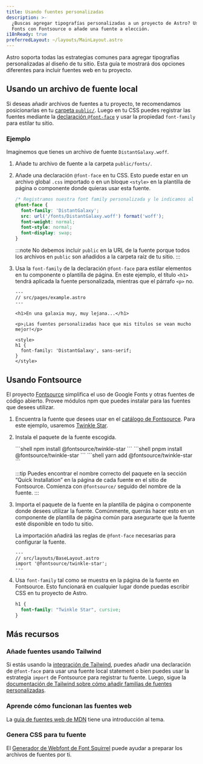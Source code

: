```yaml
---
title: Usando fuentes personalizadas
description: >-
  ¿Buscas agregar tipografías personalizadas a un proyecto de Astro? Usa Google
  Fonts con Fontsource o añade una fuente a elección.
i18nReady: true
preferredLayout: ~/layouts/MainLayout.astro
---
```




Astro soporta todas las estrategias comunes para agregar tipografías personalizadas al diseño de tu sitio. Esta guía te mostrará dos opciones diferentes para incluir fuentes web en tu proyecto.

## Usando un archivo de fuente local

Si deseas añadir archivos de fuentes a tu proyecto, te recomendamos posicionarlas en tu [carpeta `public/`](/es/core-concepts/project-structure/#public). Luego en tu CSS puedes registrar las fuentes mediante la [declaración `@font-face`](https://developer.mozilla.org/es/docs/Web/CSS/@font-face) y usar la propiedad `font-family` para estilar tu sitio.

### Ejemplo

Imaginemos que tienes un archivo de fuente `DistantGalaxy.woff`.

1. Añade tu archivo de fuente a la carpeta `public/fonts/`.

2. Añade una declaración `@font-face` en tu CSS. Esto puede estar en un archivo global `.css` importado o en un bloque `<style>` en la plantilla de página o componente donde quieras usar esta fuente.

    ```css
    /* Registramos nuestra font family personalizada y le indicamos al navegador dónde encontrarla. */
    @font-face {
      font-family: 'DistantGalaxy';
      src: url('/fonts/DistantGalaxy.woff') format('woff');
      font-weight: normal;
      font-style: normal;
      font-display: swap;
    }
    ```

    :::note
    No debemos incluir `public` en la URL de la fuente porque todos los archivos en `public` son añadidos a la carpeta raíz de tu sitio.
    :::

3. Usa la `font-family` de la declaración `@font-face` para estilar elementos en tu componente o plantilla de página. En este ejemplo, el título `<h1>` tendrá aplicada la fuente personalizada, mientras que el párrafo `<p>` no.

    ```astro {10-12}
    ---
    // src/pages/example.astro
    ---

    <h1>En una galaxia muy, muy lejana...</h1>

    <p>¡Las fuentes personalizadas hace que mis títulos se vean mucho mejor!</p>

    <style>
    h1 {
      font-family: 'DistantGalaxy', sans-serif;
    }
    </style>
    ```

## Usando Fontsource

El proyecto [Fontsource](https://fontsource.org/) simplifica el uso de Google Fonts y otras fuentes de código abierto. Provee módulos npm que puedes instalar para las fuentes que desees utilizar.

1. Encuentra la fuente que desees usar en el [catálogo de Fontsource](https://fontsource.org/fonts). Para este ejemplo, usaremos [Twinkle Star](https://fontsource.org/fonts/twinkle-star).

2. Instala el paquete de la fuente escogida.

    <PackageManagerTabs>
      <Fragment slot="npm">
      ```shell
      npm install @fontsource/twinkle-star
      ```
      </Fragment>
      <Fragment slot="pnpm">
      ```shell
      pnpm install @fontsource/twinkle-star
      ```
      </Fragment>
      <Fragment slot="yarn">
      ```shell
      yarn add @fontsource/twinkle-star
      ```
      </Fragment>
    </PackageManagerTabs>

    :::tip
    Puedes encontrar el nombre correcto del paquete en la sección “Quick Installation” en la página de cada fuente en el sitio de Fontsource. Comienza con `@fontsource/` seguido del nombre de la fuente.
    :::

3. Importa el paquete de la fuente en la plantilla de página o componente donde desees utilizar la fuente. Comúnmente, querrás hacer esto en un componente de plantilla de página común para asegurarte que la fuente esté disponible en todo tu sitio.

    La importación añadirá las reglas de `@font-face` necesarias para configurar la fuente.

    ```astro
    ---
    // src/layouts/BaseLayout.astro
    import '@fontsource/twinkle-star';
    ---
    ```

4. Usa `font-family` tal como se muestra en la página de la fuente en Fontsource. Esto funcionará en cualquier lugar donde puedas escribir CSS en tu proyecto de Astro.

    ```css
    h1 {
      font-family: "Twinkle Star", cursive;
    }
    ```

## Más recursos

### Añade fuentes usando Tailwind

Si estás usando la [integración de Tailwind](/es/guides/integrations-guide/tailwind/), puedes añadir una declaración de `@font-face` para usar una fuente local statement o bien puedes usar la estrategia `import` de Fontsource para registrar tu fuente. Luego, sigue la [documentación de Tailwind sobre cómo añadir familias de fuentes personalizadas](https://tailwindcss.com/docs/font-family#using-custom-values).

### Aprende cómo funcionan las fuentes web

La [guía de fuentes web de MDN](https://developer.mozilla.org/es/docs/Learn/CSS/Styling_text/Web_fonts) tiene una introducción al tema.

### Genera CSS para tu fuente

El [Generador de Webfont de Font Squirrel](https://www.fontsquirrel.com/tools/webfont-generator) puede ayudar a preparar los archivos de fuentes por ti.
